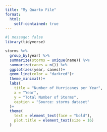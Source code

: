 ```yaml
---
title: "My Quarto File"
format: 
  html:
    self-contained: true
---
```


```r
#| message: false
library(tidyverse)

storms %>% 
  group_by(year) %>% 
  summarize(storms = unique(name)) %>% 
  summarize(canes = n()) %>% 
  ggplot(aes(year, canes))+
  geom_line(color = "darkred")+
  theme_minimal()+
  labs(
    title = "Number of Hurricanes per Year",
    x = "Year",
    y = "Total Number of Storms",
    caption = "Source: storms dataset"
  )+
  theme(
    text = element_text(face = "bold"),
    plot.title = element_text(size = 16)
  )
```

